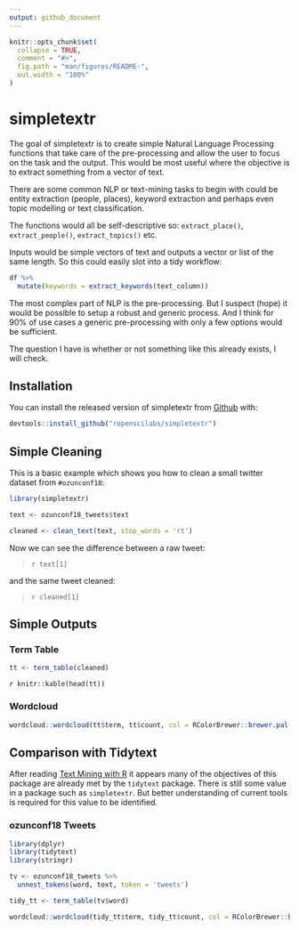 ```yaml
---
output: github_document
---
```


<!-- README.md is generated from README.Rmd. Please edit that file -->

```r
knitr::opts_chunk$set(
  collapse = TRUE,
  comment = "#>",
  fig.path = "man/figures/README-",
  out.width = "100%"
)
```

# simpletextr

The goal of simpletextr is to create simple Natural Language Processing functions that take care of the pre-processing and allow the user to focus on the task and the output. This would be most useful where the objective is to extract something from a vector of text.

There are some common NLP or text-mining tasks to begin with could be entity extraction (people, places), keyword extraction and perhaps even topic modelling or text classification. 

The functions would all be self-descriptive so: `extract_place()`, `extract_people()`, `extract_topics()` etc.

Inputs would be simple vectors of text and outputs a vector or list of the same length. So this could easily slot into a tidy workflow:

```r
df %>%
  mutate(keywords = extract_keywords(text_column))
```

The most complex part of NLP is the pre-processing. But I suspect (hope) it would be possible to setup a robust and generic process. And I think for 90% of use cases a generic pre-processing with only a few options would be sufficient.

The question I have is whether or not something like this already exists, I will check. 

## Installation

You can install the released version of simpletextr from [Github](https://github.com/ropenscilabs/simpletextr) with:

``` r
devtools::install_github("ropenscilabs/simpletextr")
```

## Simple Cleaning

This is a basic example which shows you how to clean a small twitter dataset from `#ozunconf18`:

```r

library(simpletextr)

text <- ozunconf18_tweets$text

cleaned <- clean_text(text, stop_words = 'rt')

```

Now we can see the difference between a raw tweet:

> `r text[1]`

and the same tweet cleaned:

> `r cleaned[1]`



## Simple Outputs


### Term Table

```r

tt <- term_table(cleaned)

```

`r knitr::kable(head(tt))`


### Wordcloud

```r

wordcloud::wordcloud(tt$term, tt$count, col = RColorBrewer::brewer.pal(8, 'Set2'), min.freq='5')

```



## Comparison with Tidytext

After reading [Text Mining with R](https://www.tidytextmining.com/) it appears many of the objectives of this package are already met by the `tidytext` package. There is still some value in a package such as `simpletextr`. But better understanding of current tools is required for this value to be identified.


### ozunconf18 Tweets

```r

library(dplyr)
library(tidytext)
library(stringr)

tv <- ozunconf18_tweets %>%
  unnest_tokens(word, text, token = 'tweets') 

tidy_tt <- term_table(tv$word)

wordcloud::wordcloud(tidy_tt$term, tidy_tt$count, col = RColorBrewer::brewer.pal(8, 'Set2'), min.freq='5')
  
```



